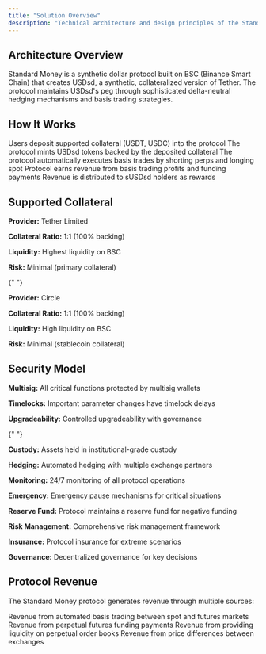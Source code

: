 ```yaml
---
title: "Solution Overview"
description: "Technical architecture and design principles of the Standard Money protocol"
---
```


## Architecture Overview

Standard Money is a synthetic dollar protocol built on BSC (Binance Smart Chain) that creates USDsd, a synthetic, collateralized version of Tether. The protocol maintains USDsd's peg through sophisticated delta-neutral hedging mechanisms and basis trading strategies.

## How It Works

<Steps>
  <Step title="Collateral Deposit">
    Users deposit supported collateral (USDT, USDC) into the protocol
  </Step>
  <Step title="USDsd Minting">
    The protocol mints USDsd tokens backed by the deposited collateral
  </Step>
  <Step title="Basis Trading">
    The protocol automatically executes basis trades by shorting perps and
    longing spot
  </Step>
  <Step title="Revenue Generation">
    Protocol earns revenue from basis trading profits and funding payments
  </Step>
  <Step title="Reward Distribution">
    Revenue is distributed to sUSDsd holders as rewards
  </Step>
</Steps>

## Supported Collateral

<AccordionGroup>
  <Accordion title="USDT (Tether)">
    <div className="space-y-2">
      <p><strong>Provider:</strong> Tether Limited</p>
      <p><strong>Collateral Ratio:</strong> 1:1 (100% backing)</p>
      <p><strong>Liquidity:</strong> Highest liquidity on BSC</p>
      <p><strong>Risk:</strong> Minimal (primary collateral)</p>
    </div>
  </Accordion>

{" "}

<Accordion title="USDC (USD Coin)">
  <div className="space-y-2">
    <p>
      <strong>Provider:</strong> Circle
    </p>
    <p>
      <strong>Collateral Ratio:</strong> 1:1 (100% backing)
    </p>
    <p>
      <strong>Liquidity:</strong> High liquidity on BSC
    </p>
    <p>
      <strong>Risk:</strong> Minimal (stablecoin collateral)
    </p>
  </div>
</Accordion>

</AccordionGroup>

## Security Model

<AccordionGroup>
  <Accordion title="Smart Contract Security">
    <div className="space-y-3">
      <p><strong>Multisig:</strong> All critical functions protected by multisig wallets</p>
      <p><strong>Timelocks:</strong> Important parameter changes have timelock delays</p>
      <p><strong>Upgradeability:</strong> Controlled upgradeability with governance</p>
    </div>
  </Accordion>

{" "}

<Accordion title="Operational Security">
  <div className="space-y-3">
    <p>
      <strong>Custody:</strong> Assets held in institutional-grade custody
    </p>
    <p>
      <strong>Hedging:</strong> Automated hedging with multiple exchange
      partners
    </p>
    <p>
      <strong>Monitoring:</strong> 24/7 monitoring of all protocol operations
    </p>
    <p>
      <strong>Emergency:</strong> Emergency pause mechanisms for critical
      situations
    </p>
  </div>
</Accordion>

  <Accordion title="Economic Security">
    <div className="space-y-3">
      <p><strong>Reserve Fund:</strong> Protocol maintains a reserve fund for negative funding</p>
      <p><strong>Risk Management:</strong> Comprehensive risk management framework</p>
      <p><strong>Insurance:</strong> Protocol insurance for extreme scenarios</p>
      <p><strong>Governance:</strong> Decentralized governance for key decisions</p>
    </div>
  </Accordion>
</AccordionGroup>

## Protocol Revenue

The Standard Money protocol generates revenue through multiple sources:

<Columns cols={2}>
  <Card title="Basis Trading Profits" icon="coins">
    Revenue from automated basis trading between spot and futures markets
  </Card>
  <Card title="Funding Payments" icon="chart-line">
    Revenue from perpetual futures funding payments
  </Card>
  <Card title="Liquidity Provision" icon="water-ladder">
    Revenue from providing liquidity on perpetual order books
  </Card>
  <Card title="Cross-Exchange Arbitrage" icon="arrow-down-up-across-line">
    Revenue from price differences between exchanges
  </Card>
</Columns>
